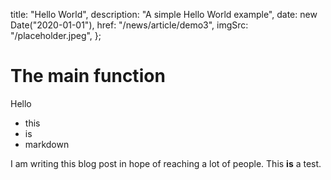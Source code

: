 
  title: "Hello World",
  description: "A simple Hello World example",
  date: new Date("2020-01-01"),
  href: "/news/article/demo3",
  imgSrc: "/placeholder.jpeg",
};

# The main function

Hello

- this
- is
- markdown

<MdxImage src={NextIcon} />

I am writing this blog post in hope of reaching a lot of people. This **is** a test.
